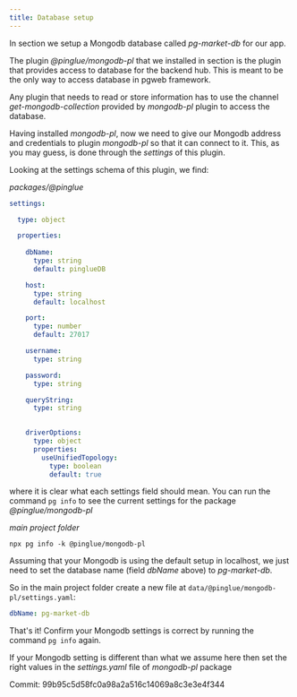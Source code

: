 ```yaml
---
title: Database setup
---
```


In section [](:mongodb-setup) we setup a Mongodb database called *pg-market-db* for our app. 

The plugin *@pinglue/mongodb-pl* that we installed in section [](enter-pg) is the plugin that provides access to database for the backend hub. This is meant to be the only way to access database in pgweb framework.

Any plugin that needs to read or store information has to use the channel *get-mongodb-collection* provided by *mongodb-pl* plugin to access the database. 

Having installed *mongodb-pl*, now we need to give our Mongodb address and credentials to plugin *mongodb-pl* so that it can connect to it. This, as you may guess, is done through the *settings* of this plugin. 

Looking at the settings schema of this plugin, we find:

*packages/@pinglue*
```yaml
settings:

  type: object

  properties:
  
    dbName:
      type: string
      default: pinglueDB

    host:
      type: string
      default: localhost

    port:
      type: number
      default: 27017

    username:
      type: string

    password:
      type: string

    queryString:
      type: string

      
    driverOptions:
      type: object
      properties:
        useUnifiedTopology: 
          type: boolean
          default: true
```

where it is clear what each settings field should mean. You can run the command `pg info` to see the current settings for the package *@pinglue/mongodb-pl*

*main project folder*
```
npx pg info -k @pinglue/mongodb-pl
```

Assuming that your Mongodb is using the default setup in localhost, we just need to set the database name (field *dbName* above) to *pg-market-db*. 

So in the main project folder create a new file at `data/@pinglue/mongodb-pl/settings.yaml`:

```yaml
dbName: pg-market-db
```

That's it! Confirm your Mongodb settings is correct by running the command `pg info` again.

<Warn>If your Mongodb setting is different than what we assume here then set the right values in the *settings.yaml* file of *mongodb-pl* package</Warn>

Commit: 99b95c5d58fc0a98a2a516c14069a8c3e3e4f344